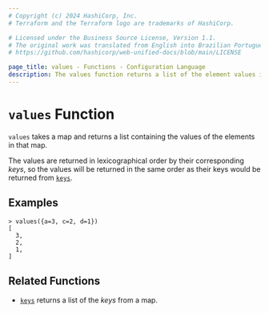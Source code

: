 ```yaml
---
# Copyright (c) 2024 HashiCorp, Inc.
# Terraform and the Terraform logo are trademarks of HashiCorp.

# Licensed under the Business Source License, Version 1.1.
# The original work was translated from English into Brazilian Portuguese.
# https://github.com/hashicorp/web-unified-docs/blob/main/LICENSE

page_title: values - Functions - Configuration Language
description: The values function returns a list of the element values in a given map.
---
```


# `values` Function

`values` takes a map and returns a list containing the values of the elements
in that map.

The values are returned in lexicographical order by their corresponding _keys_,
so the values will be returned in the same order as their keys would be
returned from [`keys`](/terraform/language/functions/keys).

## Examples

```
> values({a=3, c=2, d=1})
[
  3,
  2,
  1,
]
```

## Related Functions

* [`keys`](/terraform/language/functions/keys) returns a list of the _keys_ from a map.
